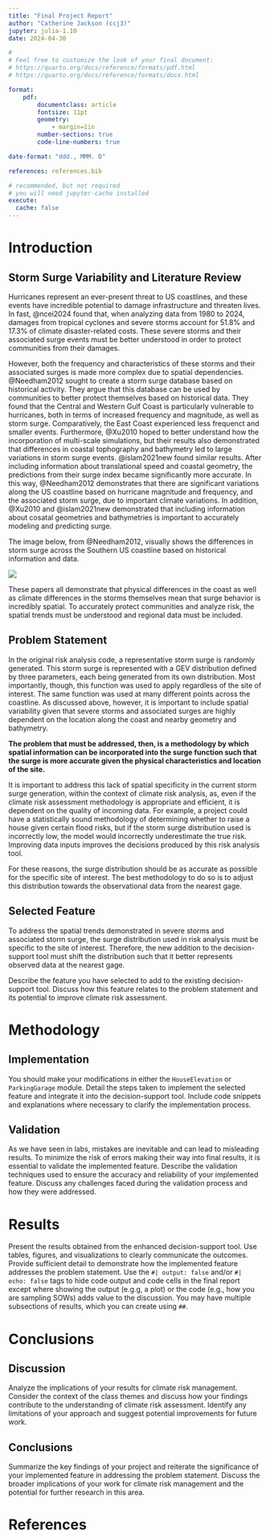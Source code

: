 ```yaml
---
title: "Final Project Report"
author: "Catherine Jackson (ccj3)"
jupyter: julia-1.10
date: 2024-04-30

#
# Feel free to customize the look of your final document:
# https://quarto.org/docs/reference/formats/pdf.html
# https://quarto.org/docs/reference/formats/docx.html

format: 
    pdf:
        documentclass: article
        fontsize: 11pt
        geometry:
            - margin=1in  
        number-sections: true
        code-line-numbers: true

date-format: "ddd., MMM. D"

references: references.bib

# recommended, but not required
# you will need jupyter-cache installed
execute: 
  cache: false
---
```


# Introduction

## Storm Surge Variability and Literature Review

Hurricanes represent an ever-present threat to US coastlines, and these events have incredible potential to damage infrastructure and threaten lives.  In fast, @ncei2024 found that, when analyzing data from 1980 to 2024, damages from tropical cyclones and severe storms account for 51.8% and 17.3% of climate disaster-related costs.  These severe storms and their associated surge events must be better understood in order to protect communities from their damages.

However, both the frequency and characteristics of these storms and their associated surges is made more complex due to spatial dependencies.  @Needham2012 sought to create a storm surge database based on historical activity.  They argue that this database can be used by communities to better protect themselves based on historical data.  They found that the Central and Western Gulf Coast is particularly vulnerable to hurricanes, both in terms of increased frequency and magnitude, as well as storm surge.  Comparatively, the East Coast experienced less frequenct and smaller events.  Furthermore, @Xu2010 hoped to better understand how the incorporation of multi-scale simulations, but their results also demonstrated that differences in coastal tophography and bathymetry led to large variations in storm surge events. @islam2021new found similar results. After including information about translational speed and coastal geometry, the predictions from their surge index became significantly more accurate.  In this way, @Needham2012 demonstrates that there are significant variations along the US coastline based on hurricane magnitude and frequency, and the associated storm surge, due to important climate variations.  In addition, @Xu2010 and @islam2021new demonstrated that including information about cosatal geometries and bathymetries is important to accurately modeling and predicting surge.  

The image below, from @Needham2012, visually shows the differences in storm surge across the Southern US coastline based on historical information and data.

![](\Needham2012Figure1.PNG)

These papers all demonstrate that physical differences in the coast as well as climate differences in the storms themselves mean that surge behavior is incredibly spatial.  To accurately protect communities and analyze risk, the spatial trends must be understood and regional data must be included.

## Problem Statement

In the original risk analysis code, a representative storm surge is randomly generated.  This storm surge is represented with a GEV distribution defined by three parameters, each being generated from its own distribution.  Most importantly, though, this function was used to apply regardless of the site of interest.  The same function was used at many different points across the coastline.  As discussed above, however, it is important to include spatial variability given that severe storms and associated surges are highly dependent on the location along the coast and nearby geometry and bathymetry.  

**The problem that must be addressed, then, is a methodology by which spatial information can be incorporated into the surge function such that the surge is more accurate given the physical characteristics and location of the site.**

It is important to address this lack of spatial specificity in the current storm surge generation, within the context of climate risk analysis, as, even if the climate risk assessment methodology is appropriate and efficient, it is dependent on the quality of incoming data.  For example, a project could have a statistically sound methodology of determining whether to raise a house given certain flood risks, but if the storm surge distribution used is incorrectly low, the model would incorrectly underestimate the true risk.  Improving data inputs improves the decisions produced by this risk analysis tool.

For these reasons, the surge distribution should be as accurate as possible for the specific site of interest.  The best methodology to do so is to adjust this distribution towards the observational data from the nearest gage.

## Selected Feature

To address the spatial trends demonstrated in severe storms and associated storm surge, the surge distribution used in risk analysis must be specific to the site of interest.  Therefore, the new addition to the decision-support tool must shift the distribution such that it better represents observed data at the nearest gage.



Describe the feature you have selected to add to the existing decision-support tool.
Discuss how this feature relates to the problem statement and its potential to improve climate risk assessment.

# Methodology

## Implementation

You should make your modifications in either the `HouseElevation` or `ParkingGarage` module.
Detail the steps taken to implement the selected feature and integrate it into the decision-support tool.
Include code snippets and explanations where necessary to clarify the implementation process.

## Validation

As we have seen in labs, mistakes are inevitable and can lead to misleading results.
To minimize the risk of errors making their way into final results, it is essential to validate the implemented feature.
Describe the validation techniques used to ensure the accuracy and reliability of your implemented feature.
Discuss any challenges faced during the validation process and how they were addressed.

# Results

Present the results obtained from the enhanced decision-support tool.
Use tables, figures, and visualizations to clearly communicate the outcomes.
Provide sufficient detail to demonstrate how the implemented feature addresses the problem statement.
Use the `#| output: false` and/or `#| echo: false` tags to hide code output and code cells in the final report except where showing the output (e.g.g, a plot) or the code (e.g., how you are sampling SOWs) adds value to the discussion.
You may have multiple subsections of results, which you can create using `##`.

# Conclusions

## Discussion

Analyze the implications of your results for climate risk management.
Consider the context of the class themes and discuss how your findings contribute to the understanding of climate risk assessment.
Identify any limitations of your approach and suggest potential improvements for future work.

## Conclusions

Summarize the key findings of your project and reiterate the significance of your implemented feature in addressing the problem statement.
Discuss the broader implications of your work for climate risk management and the potential for further research in this area.

# References

:::{#refs}
:::